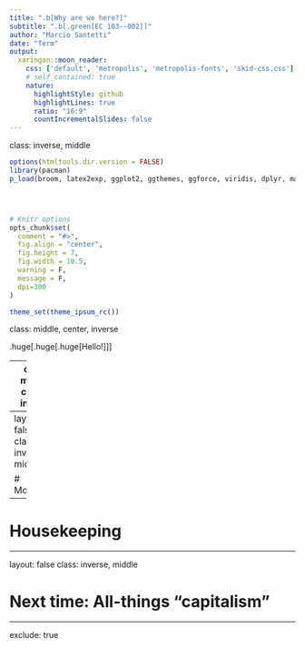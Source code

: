 ```yaml
---
title: ".b[Why are we here?]"
subtitle: ".b[.green[EC 103--002]]"
author: "Marcio Santetti"
date: "Term"
output:
  xaringan::moon_reader:
    css: ['default', 'metropolis', 'metropolis-fonts', 'skid-css.css']
    # self_contained: true
    nature:
      highlightStyle: github
      highlightLines: true
      ratio: "16:9"
      countIncrementalSlides: false
---
```

class: inverse, middle


```r
options(htmltools.dir.version = FALSE)
library(pacman)
p_load(broom, latex2exp, ggplot2, ggthemes, ggforce, viridis, dplyr, magrittr, knitr, parallel, xaringanExtra, tidyverse, sjPlot, showtext, mathjaxr, ggforce, furrr, kableExtra, wooldridge, hrbrthemes, scales, ggeasy, patchwork)




# Knitr options
opts_chunk$set(
  comment = "#>",
  fig.align = "center",
  fig.height = 7,
  fig.width = 10.5,
  warning = F,
  message = F,
  dpi=300
)

theme_set(theme_ipsum_rc())

```

class: middle, center, inverse

.huge[.huge[.huge[Hello!]]]



---
class: middle, center, inverse


.huge[.b[Marcio Santetti, Ph.D.]]

<br>

<img style="border-radius: 30%;" src="jm1_cropped.png" width="150px"/>



[`r fontawesome::fa("envelope")` msantetti@skidmore.edu](mailto:msantetti@skidmore.edu)

---
layout: false
class: inverse, middle


# Motivation


---

# Housekeeping






---

layout: false
class: inverse, middle

# Next time: All-things "capitalism"


---
exclude: true


